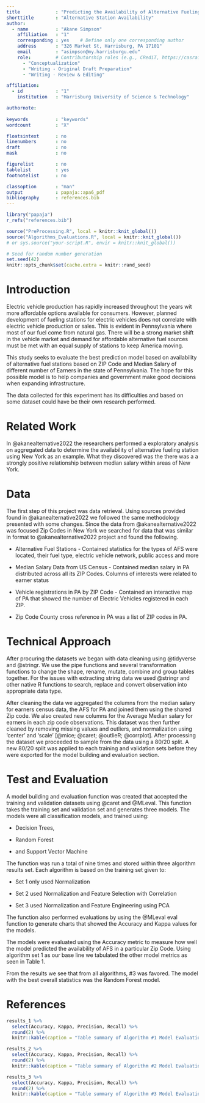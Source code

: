 ```yaml
---
title             : "Predicting the Availability of Alternative Fueling Stations in Pennsylvania"
shorttitle        : "Alternative Station Availability"
author: 
  - name          : "Akane Simpson"
    affiliation   : "1"
    corresponding : yes    # Define only one corresponding author
    address       : "326 Market St, Harrisburg, PA 17101"
    email         : "asimpson@my.harrisburgu.edu"
    role:         # Contributorship roles (e.g., CRediT, https://casrai.org/credit/)
      - "Conceptualization"
      - "Writing - Original Draft Preparation"
      - "Writing - Review & Editing"

affiliation:
  - id            : "1"
    institution   : "Harrisburg University of Science & Technology"

authornote: 
  
keywords          : "keywords"
wordcount         : "X"

floatsintext      : no
linenumbers       : no
draft             : no
mask              : no

figurelist        : no
tablelist         : yes
footnotelist      : no

classoption       : "man"
output            : papaja::apa6_pdf
bibliography      : references.bib
---
```


```r
library("papaja")
r_refs("references.bib")
```

```r
source("PreProcessing.R", local = knitr::knit_global())
source("Algorithms_Evaluations.R", local = knitr::knit_global())
# or sys.source("your-script.R", envir = knitr::knit_global())
```

```r
# Seed for random number generation
set.seed(42)
knitr::opts_chunk$set(cache.extra = knitr::rand_seed)
```

# Introduction

Electric vehicle production has rapidly increased throughout the years wit more affordable options available for consumers. However, planned development of fueling stations for electric vehicles does not correlate with electric vehicle production or sales. This is evident in Pennsylvania where most of our fuel come from natural gas. There will be a strong market shift in the vehicle market and demand for affordable alternative fuel sources must be met with an equal supply of stations to keep America moving.

This study seeks to evaluate the best prediction model based on availability of alternative fuel stations based on ZIP Code and Median Salary of different number of Earners in the state of Pennsylvania. The hope for this possible model is to help companies and government make good decisions when expanding infrastructure.

The data collected for this experiment has its difficulties and based on some dataset could have be their own research performed.

# Related Work

In @akanealternative2022 the researchers performed a exploratory analysis on aggregated data to determine the availability of alternative fueling station using New York as an example. What they discovered was the there was a a strongly positive relationship between median salary within areas of New York.

# Data

The first step of this project was data retrieval. Using sources provided found in @akanealternative2022 we followed the same methodology presented with some changes. Since the data from @akanealternative2022 was focused Zip Codes in New York we searched for data that was similar in format to @akanealternative2022 project and found the following.

-   Alternative Fuel Stations - Contained statistics for the types of AFS were located, their fuel type, electric vehicle network, public access and more

-   Median Salary Data from US Census - Contained median salary in PA distributed across all its ZIP Codes. Columns of interests were related to earner status

-   Vehicle registrations in PA by ZIP Code - Contained an interactive map of PA that showed the number of Electric Vehicles registered in each ZIP.

-   Zip Code County cross reference in PA was a list of ZIP codes in PA.

# Technical Approach

After procuring the datasets we began with data cleaning using @tidyverse and @stringr. We use the pipe functions and several transformation functions to change the shape, rename, mutate, combine and group tables together. For the issues with extracting string data we used @stringr and other native R functions to search, replace and convert observation into appropriate data type.

After cleaning the data we aggregated the columns from the median salary for earners census data, the AFS for PA and joined them using the shared Zip code. We also created new columns for the Average Median salary for earners in each zip code observations. This dataset was then further cleaned by removing missing values and outliers, and normalization using 'center' and 'scale' [@mice; @caret; @outlieR; @corrplot]. After processing the dataset we proceeded to sample from the data using a 80/20 split. A new 80/20 split was applied to each training and validation sets before they were exported for the model building and evaluation section.

# Test and Evaluation

A model building and evaluation function was created that accepted the training and validation datasets using @caret and @MLeval. This function takes the training set and validation set and generates three models. The models were all classification models, and trained using:

-   Decision Trees,

-   Random Forest

-   and Support Vector Machine

The function was run a total of nine times and stored within three algorithm results set. Each algorithm is based on the training set given to:

-   Set 1 only used Normalization

-   Set 2 used Normalization and Feature Selection with Correlation

-   Set 3 used Normalization and Feature Engineering using PCA

The function also performed evaluations by using the @MLeval eval function to generate charts that showed the Accuracy and Kappa values for the models.

The models were evaluated using the Accuracy metric to measure how well the model predicted the availability of AFS in a particular Zip Code. Using algorithm set 1 as our base line we tabulated the other model metrics as seen in Table 1.

From the results we see that from all algorithms, #3 was favored. The model with the best overall statistics was the Random Forest model.

\newpage

# References

::: {#refs custom-style="Bibliography"}
:::

\newpage

```r
results_1 %>% 
  select(Accuracy, Kappa, Precision, Recall) %>% 
  round(2) %>% 
  knitr::kable(caption = "Table summary of Algorithm #1 Model Evaluations") 
```

```r
results_2 %>% 
  select(Accuracy, Kappa, Precision, Recall) %>% 
  round(2) %>% 
  knitr::kable(caption = "Table summary of Algorithm #2 Model Evaluations")
```

```r
results_3 %>% 
  select(Accuracy, Kappa, Precision, Recall) %>% 
  round(2) %>% 
  knitr::kable(caption = "Table summary of Algorithm #3 Model Evaluations")
```
